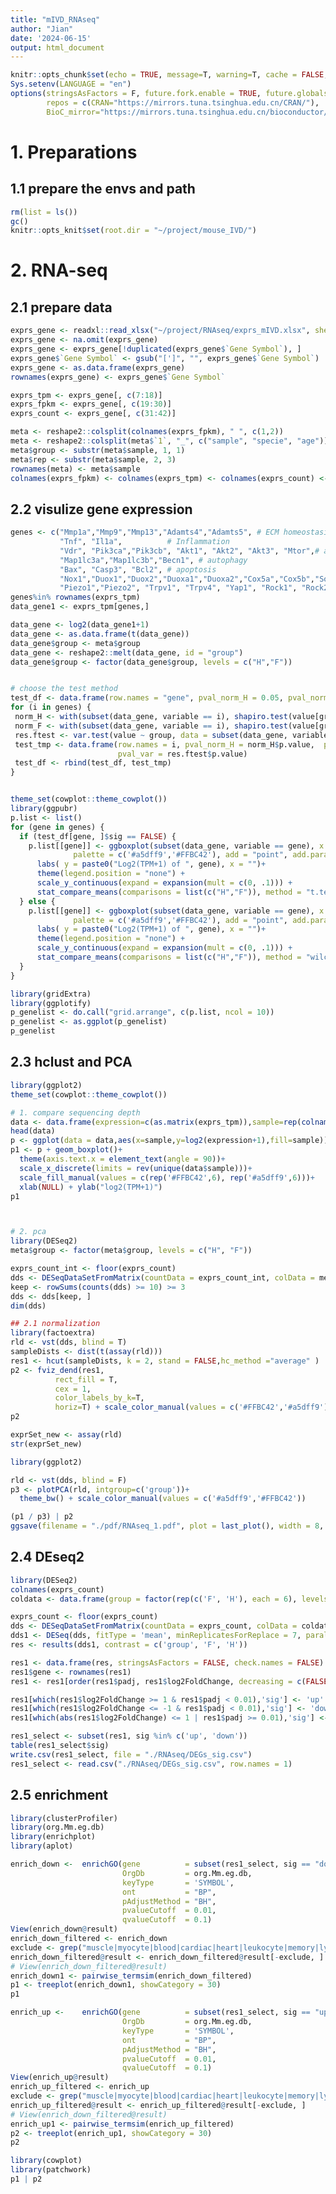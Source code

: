 ```yaml
---
title: "mIVD_RNAseq"
author: "Jian"
date: '2024-06-15'
output: html_document
---
```


```r
knitr::opts_chunk$set(echo = TRUE, message=T, warning=T, cache = FALSE, cache.lazy = FALSE, dev = "png",dpi = 300)
Sys.setenv(LANGUAGE = "en") 
options(stringsAsFactors = F, future.fork.enable = TRUE, future.globals.maxSize = 2000 * 1024^1024, 
        repos = c(CRAN="https://mirrors.tuna.tsinghua.edu.cn/CRAN/"),
        BioC_mirror="https://mirrors.tuna.tsinghua.edu.cn/bioconductor/")
```

# 1. Preparations
## 1.1 prepare the envs and path
```r
rm(list = ls())
gc()
knitr::opts_knit$set(root.dir = "~/project/mouse_IVD/")
```



# 2. RNA-seq
## 2.1 prepare data
```r
exprs_gene <- readxl::read_xlsx("~/project/RNAseq/exprs_mIVD.xlsx", sheet = 1)
exprs_gene <- na.omit(exprs_gene)
exprs_gene <- exprs_gene[!duplicated(exprs_gene$`Gene Symbol`), ]
exprs_gene$`Gene Symbol` <- gsub("[']", "", exprs_gene$`Gene Symbol`)
exprs_gene <- as.data.frame(exprs_gene)
rownames(exprs_gene) <- exprs_gene$`Gene Symbol` 

exprs_tpm <- exprs_gene[, c(7:18)]
exprs_fpkm <- exprs_gene[, c(19:30)]
exprs_count <- exprs_gene[, c(31:42)]

meta <- reshape2::colsplit(colnames(exprs_fpkm), " ", c(1,2))
meta <- reshape2::colsplit(meta$`1`, "_", c("sample", "specie", "age"))
meta$group <- substr(meta$sample, 1, 1)
meta$rep <- substr(meta$sample, 2, 3)
rownames(meta) <- meta$sample
colnames(exprs_fpkm) <- colnames(exprs_tpm) <- colnames(exprs_count) <- rownames(meta) 
```  


## 2.2 visulize gene expression
```r
genes <- c("Mmp1a","Mmp9","Mmp13","Adamts4","Adamts5", # ECM homeostasis 
           "Tnf", "Il1a",          # Inflammation
           "Vdr", "Pik3ca","Pik3cb", "Akt1", "Akt2", "Akt3", "Mtor",# autophagy
           "Map1lc3a","Map1lc3b","Becn1", # autophagy
           "Bax", "Casp3", "Bcl2", # apoptosis
           "Nox1","Duox1","Duox2","Duoxa1","Duoxa2","Cox5a","Cox5b","Sod1","Sod2",# Oxidative stress 
           "Piezo1","Piezo2", "Trpv1", "Trpv4", "Yap1", "Rock1", "Rock2")
genes%in% rownames(exprs_tpm)
data_gene1 <- exprs_tpm[genes,]

data_gene <- log2(data_gene1+1)
data_gene <- as.data.frame(t(data_gene))
data_gene$group <- meta$group
data_gene <- reshape2::melt(data_gene, id = "group")
data_gene$group <- factor(data_gene$group, levels = c("H","F"))


# choose the test method
test_df <- data.frame(row.names = "gene", pval_norm_H = 0.05, pval_norm_F = 0.05, pval_var = 0.05)
for (i in genes) {
 norm_H <- with(subset(data_gene, variable == i), shapiro.test(value[group == "H"]))
 norm_F <- with(subset(data_gene, variable == i), shapiro.test(value[group == "F"]))
 res.ftest <- var.test(value ~ group, data = subset(data_gene, variable == i))
 test_tmp <- data.frame(row.names = i, pval_norm_H = norm_H$p.value,  pval_norm_F = norm_F$p.value, 
                        pval_var = res.ftest$p.value)
 test_df <- rbind(test_df, test_tmp)
}


theme_set(cowplot::theme_cowplot())
library(ggpubr)
p.list <- list()
for (gene in genes) {
  if (test_df[gene, ]$sig == FALSE) {
    p.list[[gene]] <- ggboxplot(subset(data_gene, variable == gene), x = "group", y = "value", fill = "group",
              palette = c('#a5dff9','#FFBC42'), add = "point", add.params = list(size=2, shape= 21)) + 
      labs( y = paste0("Log2(TPM+1) of ", gene), x = "")+
      theme(legend.position = "none") + 
      scale_y_continuous(expand = expansion(mult = c(0, .1))) +
      stat_compare_means(comparisons = list(c("H","F")), method = "t.test", label = "p.format")
  } else {
    p.list[[gene]] <- ggboxplot(subset(data_gene, variable == gene), x = "group", y = "value", fill = "group",
              palette = c('#a5dff9','#FFBC42'), add = "point", add.params = list(size=2, shape= 5)) + 
      labs( y = paste0("Log2(TPM+1) of ", gene), x = "")+
      theme(legend.position = "none") + 
      scale_y_continuous(expand = expansion(mult = c(0, .1))) +
      stat_compare_means(comparisons = list(c("H","F")), method = "wilcox.test", label = "p.format")
  }
}

library(gridExtra)
library(ggplotify)
p_genelist <- do.call("grid.arrange", c(p.list, ncol = 10))
p_genelist <- as.ggplot(p_genelist)
p_genelist
```


## 2.3 hclust and PCA
```r
library(ggplot2)
theme_set(cowplot::theme_cowplot())

# 1. compare sequencing depth
data <- data.frame(expression=c(as.matrix(exprs_tpm)),sample=rep(colnames(exprs_tpm),each=nrow(exprs_tpm)))
head(data)
p <- ggplot(data = data,aes(x=sample,y=log2(expression+1),fill=sample))
p1 <- p + geom_boxplot()+ 
  theme(axis.text.x = element_text(angle = 90))+ 
  scale_x_discrete(limits = rev(unique(data$sample)))+
  scale_fill_manual(values = c(rep('#FFBC42',6), rep('#a5dff9',6)))+
  xlab(NULL) + ylab("log2(TPM+1)")
p1



# 2. pca
library(DESeq2)
meta$group <- factor(meta$group, levels = c("H", "F"))

exprs_count_int <- floor(exprs_count)
dds <- DESeqDataSetFromMatrix(countData = exprs_count_int, colData = meta, design = ~ group)
keep <- rowSums(counts(dds) >= 10) >= 3
dds <- dds[keep, ] 
dim(dds)

## 2.1 normalization
library(factoextra)
rld <- vst(dds, blind = T) 
sampleDists <- dist(t(assay(rld)))
res1 <- hcut(sampleDists, k = 2, stand = FALSE,hc_method ="average" ) 
p2 <- fviz_dend(res1,
          rect_fill = T,
          cex = 1,
          color_labels_by_k=T,
          horiz=T) + scale_color_manual(values = c('#FFBC42','#a5dff9'))
p2

exprSet_new <- assay(rld) 
str(exprSet_new)

library(ggplot2)

rld <- vst(dds, blind = F) 
p3 <- plotPCA(rld, intgroup=c('group'))+
  theme_bw() + scale_color_manual(values = c('#a5dff9','#FFBC42'))

(p1 / p3) | p2
ggsave(filename = "./pdf/RNAseq_1.pdf", plot = last_plot(), width = 8, height = 10, dpi = 300)
```

## 2.4 DEseq2
```r
library(DESeq2)
colnames(exprs_count)
coldata <- data.frame(group = factor(rep(c('F', 'H'), each = 6), levels = c('H', 'F')))

exprs_count <- floor(exprs_count)
dds <- DESeqDataSetFromMatrix(countData = exprs_count, colData = coldata, design= ~group)
dds1 <- DESeq(dds, fitType = 'mean', minReplicatesForReplace = 7, parallel = FALSE)
res <- results(dds1, contrast = c('group', 'F', 'H'))

res1 <- data.frame(res, stringsAsFactors = FALSE, check.names = FALSE)
res1$gene <- rownames(res1)
res1 <- res1[order(res1$padj, res1$log2FoldChange, decreasing = c(FALSE, TRUE)), ]

res1[which(res1$log2FoldChange >= 1 & res1$padj < 0.01),'sig'] <- 'up'
res1[which(res1$log2FoldChange <= -1 & res1$padj < 0.01),'sig'] <- 'down'
res1[which(abs(res1$log2FoldChange) <= 1 | res1$padj >= 0.01),'sig'] <- 'none'

res1_select <- subset(res1, sig %in% c('up', 'down'))
table(res1_select$sig)
write.csv(res1_select, file = "./RNAseq/DEGs_sig.csv")
res1_select <- read.csv("./RNAseq/DEGs_sig.csv", row.names = 1)
```

## 2.5 enrichment
```r
library(clusterProfiler)
library(org.Mm.eg.db)
library(enrichplot)
library(aplot)

enrich_down <-  enrichGO(gene          = subset(res1_select, sig == "down")$gene[1:200],
                         OrgDb         = org.Mm.eg.db,
                         keyType       = 'SYMBOL',
                         ont           = "BP",
                         pAdjustMethod = "BH",
                         pvalueCutoff  = 0.01,
                         qvalueCutoff  = 0.1)
View(enrich_down@result)
enrich_down_filtered <- enrich_down
exclude <- grep("muscle|myocyte|blood|cardiac|heart|leukocyte|memory|lymphocyte|T cell", enrich_down_filtered@result$Description)
enrich_down_filtered@result <- enrich_down_filtered@result[-exclude, ]
# View(enrich_down_filtered@result)
enrich_down1 <- pairwise_termsim(enrich_down_filtered)
p1 <- treeplot(enrich_down1, showCategory = 30)
p1

enrich_up <-    enrichGO(gene          = subset(res1_select, sig == "up")$gene[1:200],
                         OrgDb         = org.Mm.eg.db,
                         keyType       = 'SYMBOL',
                         ont           = "BP",
                         pAdjustMethod = "BH",
                         pvalueCutoff  = 0.01,
                         qvalueCutoff  = 0.1)
View(enrich_up@result)
enrich_up_filtered <- enrich_up
exclude <- grep("muscle|myocyte|blood|cardiac|heart|leukocyte|memory|lymphocyte|T|B|immune", enrich_up_filtered@result$Description)
enrich_up_filtered@result <- enrich_up_filtered@result[-exclude, ]
# View(enrich_down_filtered@result)
enrich_up1 <- pairwise_termsim(enrich_up_filtered)
p2 <- treeplot(enrich_up1, showCategory = 30)
p2

library(cowplot)
library(patchwork)
p1 | p2 
```


